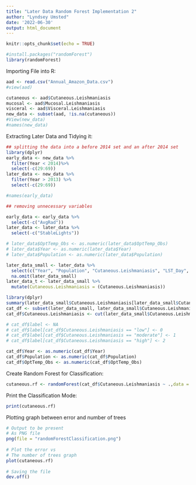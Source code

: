 ```yaml
---
title: "Later Data Random Forest Implementation 2"
author: "Lyndsey Umsted"
date: '2022-06-30'
output: html_document
---
```


```r
knitr::opts_chunk$set(echo = TRUE)
```

```r
#install.packages("randomForest")
library(randomForest)
```
Importing File into R:
```r
aad <- read.csv("Annual_Amazon_Data.csv")
#view(aad)

cutaneous <- aad$Cutaneous.Leishmaniasis
mucosal <- aad$Mucosal.Leishmaniasis
visceral <- aad$Visceral.Leishmaniasis
new_data <- subset(aad, !is.na(cutaneous))
#View(new_data)
#names(new_data)
```


Extracting Later Data and Tidying it:
```r
## splitting the data into a before 2014 set and an after 2014 set
library(dplyr)
early_data <- new_data %>%
  filter(Year < 2014)%>%
  select(-c(29:69))
later_data <- new_data %>%
  filter(Year > 2013) %>%
  select(-c(29:69))

#names(early_data)

## removing unnecessary variables

early_data <- early_data %>%
  select(-c("AvgRad"))
later_data <- later_data %>%
  select(-c("StableLights"))

# later_data$OptTemp_Obs <- as.numeric(later_data$OptTemp_Obs)
# later_data$Year <- as.numeric(later_data$Year)
# later_data$Population <- as.numeric(later_data$Population)

later_data_small <- later_data %>%
  select(c("Year", "Population", "Cutaneous.Leishmaniasis", "LST_Day", "LST_Night", "OptTemp_Obs", "NDVI", "EVI", "Precip", "AvgRad", "SWOccurrence")) %>%
  na.omit(later_data_small) 
later_data_t <- later_data_small %>%
  mutate(Cutaneous.Leishmaniasis = (Cutaneous.Leishmaniasis))
```

```r
library(dplyr)
summary(later_data_small$Cutaneous.Leishmaniasis[later_data_small$Cutaneous.Leishmaniasis > 0])
cat_df <- subset(later_data_small, later_data_small$Cutaneous.Leishmaniasis > 0)
cat_df$Cutaneous.Leishmaniasis <- cut(later_data_small$Cutaneous.Leishmaniasis[later_data_small$Cutaneous.Leishmaniasis > 0], breaks = c(0, 0.090114445 , 0.876904527, 10^3), labels = c("low", "moderate", "high")) # 25%, 75%, 100%

# cat_df$label <- NA
# cat_df$label[cat_df$Cutaneous.Leishmaniasis == "low"] <- 0
# cat_df$label[cat_df$Cutaneous.Leishmaniasis == "moderate"] <- 1
# cat_df$label[cat_df$Cutaneous.Leishmaniasis == "high"] <- 2

cat_df$Year <- as.numeric(cat_df$Year)
cat_df$Population <- as.numeric(cat_df$Population)
cat_df$OptTemp_Obs <- as.numeric(cat_df$OptTemp_Obs)
```



Create Random Forest for Classification:
```r
cutaneous.rf <- randomForest(cat_df$Cutaneous.Leishmaniasis ~ .,data = cat_df, importance = TRUE, proximity  = TRUE)
```


Print the Classification Mode:
```r
print(cutaneous.rf)
```

Plotting graph between error and number of trees

```r
# Output to be present
# As PNG file 
png(file = "randomForestClassification.png")
   
# Plot the error vs 
# The number of trees graph
plot(cutaneous.rf)
   
# Saving the file
dev.off()
```






